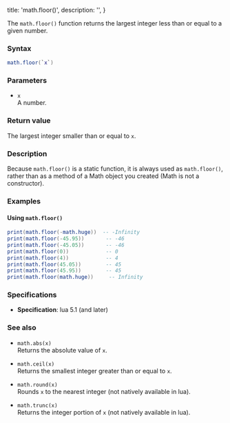   title: 'math.floor()',
  description: '',
}

The `math.floor()` function returns the largest integer less than or equal to a given number.

### Syntax  

```lua
math.floor(`x`)
```

### Parameters  

- `x`  
  A number.

### Return value  

The largest integer smaller than or equal to `x`. 

### Description  

Because `math.floor()` is a static function, it is always used as `math.floor()`, rather than as a method of a Math object you created (Math is not a constructor).

### Examples  

#### Using `math.floor()`  

```lua
print(math.floor(-math.huge))  -- -Infinity
print(math.floor(-45.95))       -- -46
print(math.floor(-45.05))       -- -46
print(math.floor(0))            -- 0
print(math.floor(4))            -- 4
print(math.floor(45.05))        -- 45
print(math.floor(45.95))        -- 45
print(math.floor(math.huge))     -- Infinity
```

### Specifications  

- **Specification**: lua 5.1 (and later)

### See also  

- `math.abs(x)`  
  Returns the absolute value of `x`.

- `math.ceil(x)`  
  Returns the smallest integer greater than or equal to `x`.

- `math.round(x)`  
  Rounds `x` to the nearest integer (not natively available in lua).

- `math.trunc(x)`  
  Returns the integer portion of `x` (not natively available in lua).
